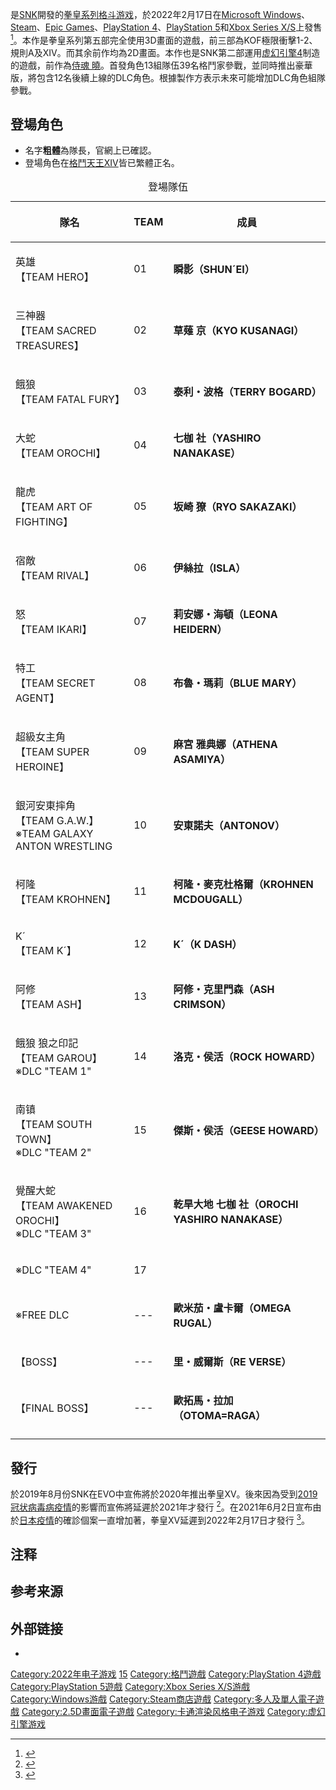 {{NoteTA
| G1 = Games
}}
{{Infobox video game
| title = 拳皇XV
| japanese = ザ・キング・オブ・ファイターズ XV
| english = The King of Fighters XV
| image-hant = THE KING OF FIGHTERS XV LOGO.png
| image-hans = THE KING OF FIGHTERS XV LOGO.png
| image-cn = 拳皇15 中国大陆.png
| caption = 
| developer = [[SNK|SNK]]
| publisher = {{vgrelease|AS|SNK|WW|{{le|Koch Media}}|CN|星游记}}
| producer = 小田泰之
| director = {{lang|ja|おぐら えいすけ}}
| series = [[拳皇系列|拳皇系列]]
| engine = [[虚幻引擎4|虚幻引擎4]]
| genre = [[格斗游戏|格斗游戏]]
| modes = [[单人电子游戏|单人]]、[[多人电子游戏|多人]]
| platforms = {{ubl|[[Microsoft_Windows|Microsoft Windows]]|[[Steam|Steam]]|[[Epic_Games|Epic Games]]|[[PlayStation_4|PlayStation 4]]|[[PlayStation_5|PlayStation 5]]|[[Xbox_Series_X/S|Xbox Series X/S]]}}<ref name="pressrelease"/>
| released =  {{vgr|WW|2022年2月17日|CN|2022年第一季度}}
}}
{{Vgname|拳皇XV|en=The King of Fighters XV|ja=ザ・キング・オブ・ファイターズ XV}}是[[SNK|SNK]]開發的[[拳皇系列|拳皇系列]][[格斗游戏|格斗游戏]]，於2022年2月17日在[[Microsoft_Windows|Microsoft Windows]]、[[Steam|Steam]]、[[Epic_Games|Epic Games]]、[[PlayStation_4|PlayStation 4]]、[[PlayStation_5|PlayStation 5]]和[[Xbox_Series_X/S|Xbox Series X/S]]上發售 <ref name="pressrelease">{{cite web|url=https://prtimes.jp/main/html/rd/p/000000506.000028651.html|title=對戰格鬥ゲーム『THE KING OF FIGHTERS XV』をマルチプラットフォームで發賣決定！|website=PRTIMES|access-date=2021年7月6日|language=ja|date=2021年7月6日|archive-date=2021年11月20日|archive-url=https://web.archive.org/web/20211120220607/https://prtimes.jp/main/html/rd/p/000000506.000028651.html|dead-url=no}}</ref>。本作是拳皇系列第五部完全使用3D畫面的遊戲，前三部為KOF極限衝擊1-2、規則A及XIV。而其余前作均為2D畫面。本作也是SNK第二部運用[[虚幻引擎4|虚幻引擎4]]制造的遊戲，前作為[[侍魂_曉|侍魂 曉]]。首發角色13組隊伍39名格鬥家參戰，並同時推出豪華版，將包含12名後續上線的DLC角色。根據製作方表示未來可能增加DLC角色組隊參戰。

== 登場角色 ==
*名字'''粗體'''為隊長，官網上已確認。
*登場角色在[[格鬥天王XIV|格鬥天王XIV]]皆已繁體正名。
{{main|拳皇系列角色列表}}

{| class="wikitable" style="text-align:left"
|+登場隊伍
|-
! 隊名 !! colspan="1"|TEAM !! colspan="3"|成員
|-

! 英雄 <br/> 【TEAM HERO】
! 01
| '''瞬影（SHUN´EI）'''
| 明天君（MEITENKUN）
| 二階堂 紅丸（BENIMARU NIKAIDO）
|-

! 三神器 <br/> 【TEAM SACRED TREASURES】
! 02
| '''草薙 京（KYO KUSANAGI）'''
| 八神 庵（IORI YAGAMI）
| 神樂 千鶴（CHIZURU KAGURA）
|-

! 餓狼 <br/> 【TEAM FATAL FURY】
! 03
| '''泰利・波格（TERRY BOGARD）'''
| 安迪・波格 （ANDY BOGARD）
| 東丈（JOE HIGASHI）
|-

! 大蛇 <br/> 【TEAM OROCHI】
! 04
| '''七枷 社（YASHIRO NANAKASE）'''
| 夏爾美（SHERMIE）
| 克里斯（CHRIS）
|-

! 龍虎 <br/> 【TEAM ART OF FIGHTING】
! 05
| '''坂崎 獠（RYO SAKAZAKI）'''
| 羅拔・嘉西亞（ROBERT GARCIA）
| 瓊（KING）
|-

! 宿敵 <br/> 【TEAM RIVAL】
! 06
| '''伊絲拉（ISLA） '''
| 海頓（HEIDERN）
| 德洛麗斯（DOLORES）
|-

! 怒 <br/> 【TEAM IKARI】{{註|【TEAM IKARI】隊長為初次擔任的【莉安娜・海頓】﹐並非【拉爾夫・鍾斯】。}}
! 07
| '''莉安娜・海頓（LEONA HEIDERN）'''
| 拉爾夫・鍾斯（RALF JONES）
| 克拉克・史超（CLARK STILL）
|-

! 特工 <br/> 【TEAM SECRET AGENT】
! 08
| '''布魯・瑪莉（BLUE MARY）'''
| 芭妮莎（VANESSA）
| 梁（LUONG）
|-

! 超級女主角 <br/> 【TEAM SUPER HEROINE】
! 09
| '''麻宮 雅典娜（ATHENA ASAMIYA）'''
| 不知火 舞（MAI SHIRANUI）
| 坂崎 百合（YURI SAKAZAKI）
|-

! 銀河安東摔角 <br/> 【TEAM G.A.W.】 <br/> ※TEAM GALAXY ANTON WRESTLING
! 10
| '''安東諾夫（ANTONOV）'''
| 羅門（RAMÓN）
| 暴龍王（KING OF DINOSAURS）
|-

! 柯隆 <br/> 【TEAM KROHNEN】
! 11
| '''柯隆・麥克杜格爾（KROHNEN MCDOUGALL）'''
| 古娜・戴雅門度（KULA DIAMOND）
| 安琪兒（ÁNGEL）
|-

! K´ <br/> 【TEAM K´】
! 12
| '''K´（K DASH）'''
| 麥斯瑪（MAXIMA）
| 葳莆（WHIP）
|-

! 阿修 <br/> 【TEAM ASH】
! 13
| '''阿修・克里門森（ASH CRIMSON）'''
| 伊莉莎白・布蘭克托什（ELISABETH BLANCTORCHE）
| 庫克里（KUKRI）
|-

! 餓狼 狼之印記 <br/> 【TEAM GAROU】 <br/> ※DLC "TEAM 1" {{註|【TEAM GAROU】隊長為初次擔任的【洛克・侯活】﹐並非【B・珍妮特】。}}
! 14
| '''洛克・侯活（ROCK HOWARD）'''
| B・珍妮特（B．JENET）
| 牙刀（GATO）
|-

! 南镇 <br/> 【TEAM SOUTH TOWN】 <br/> ※DLC "TEAM 2"
! 15
| '''傑斯・侯活（GEESE HOWARD）'''
| 比利・卡（BILLY KANE）
| 山崎 龍二（RYUJI YAMAZAKI）
|-

! 覺醒大蛇 <br/> 【TEAM AWAKENED OROCHI】 <br/> ※DLC "TEAM 3"
! 16
| '''乾旱大地 七枷 社（OROCHI YASHIRO NANAKASE）'''
| 電閃雷嗚 夏爾美（OROCHI SHERMIE）
| 炎之宿命 克里斯（OROCHI CHRIS）
|-

! ※DLC "TEAM 4"
! 17
| <!--娜可露露（NAKORURU）-->
| <!--霸王丸（HAOHMARU）-->
| <!--妲麗・刀伽（DARLI DAGGER）-->
|-

! ※FREE DLC
! ---
| colspan="4"| '''歐米茄・盧卡爾（OMEGA RUGAL）'''
|-

! 【BOSS】
! ---
| colspan="4"| '''里・威爾斯（RE VERSE）'''
|-

! 【FINAL BOSS】
! ---
| colspan="4"| '''歐拓馬・拉加（OTOMA=RAGA）'''
|-
|}

== 發行 ==
於2019年8月份SNK在EVO中宣佈將於2020年推出拳皇XV。後來因為受到[[2019冠状病毒病疫情|2019冠状病毒病疫情]]的影響而宣佈將延遲於2021年才發行 <ref>{{Cite web |url=https://www.eventhubs.com/news/2020/nov/24/king-fighters-covid-update/ |title=SNK producer gives update on King of Fighters 15's development and impact of COVID-19 on the game |access-date=2021-02-04 |archive-date=2021-01-22 |archive-url=https://web.archive.org/web/20210122055747/https://www.eventhubs.com/news/2020/nov/24/king-fighters-covid-update/ }}</ref>。在2021年6月2日宣布由於[[2019冠狀病毒病日本疫情|日本疫情]]的確診個案一直增加著，拳皇XV延遲到2022年2月17日才發行 <ref>{{Cite web |url=https://twitter.com/snkpofficial/status/1399908628815962113?s=21 |title=存档副本 |access-date=2021-06-02 |archive-date=2021-06-24 |archive-url=https://web.archive.org/web/20210624154500/https://twitter.com/snkpofficial/status/1399908628815962113?s=21 }}</ref>。

== 注释 ==
{{Reflist|30em|group=註}}

== 参考来源 ==
{{reflist|30em}}

== 外部链接 ==
* {{Official websites|https://www.snk-corp.co.jp/official/kof-xv/|亞洲|https://kof.gamepoch.com/|中國大陸}}

{{拳皇系列}}

{{DEFAULTSORT:King Of Fighters 15, The}}
[[Category:2022年电子游戏|Category:2022年电子游戏]]
[[Category:拳皇系列电子游戏|15]]
[[Category:格鬥遊戲|Category:格鬥遊戲]]
[[Category:PlayStation_4遊戲|Category:PlayStation 4遊戲]]
[[Category:PlayStation_5遊戲|Category:PlayStation 5遊戲]]
[[Category:Xbox_Series_X/S游戲|Category:Xbox Series X/S游戲]]
[[Category:Windows游戲|Category:Windows游戲]]
[[Category:Steam商店遊戲|Category:Steam商店遊戲]]
[[Category:多人及單人電子遊戲|Category:多人及單人電子遊戲]]
[[Category:2.5D畫面電子遊戲|Category:2.5D畫面電子遊戲]]
[[Category:卡通渲染风格电子游戏|Category:卡通渲染风格电子游戏]]
[[Category:虚幻引擎游戏|Category:虚幻引擎游戏]]